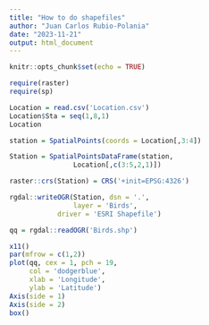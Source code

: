 ---
title: "How to do shapefiles"
author: "Juan Carlos Rubio-Polania"
date: "2023-11-21"
output: html_document
---

```{r setup, include=FALSE}
knitr::opts_chunk$set(echo = TRUE)
```

```{r setup, include=FALSE}
require(raster)
require(sp)
```

```{r setup, include=FALSE}
Location = read.csv('Location.csv')
Location$Sta = seq(1,8,1)
Location
```

```{r setup, include=FALSE}
station = SpatialPoints(coords = Location[,3:4])
```

```{r setup, include=FALSE}
Station = SpatialPointsDataFrame(station,
                Location[,c(3:5,2,1)])
```

```{r setup, include=FALSE}
raster::crs(Station) = CRS('+init=EPSG:4326')
```

```{r setup, include=FALSE}
rgdal::writeOGR(Station, dsn = '.', 
                layer = 'Birds',
            driver = 'ESRI Shapefile')
```

```{r setup, include=FALSE}
qq = rgdal::readOGR('Birds.shp')
```

```{r setup, include=FALSE}
x11()
par(mfrow = c(1,2))
plot(qq, cex = 1, pch = 19,
     col = 'dodgerblue',
     xlab = 'Longitude',
     ylab = 'Latitude')
Axis(side = 1)
Axis(side = 2)
box()
```


